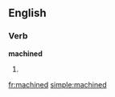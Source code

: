 ==English==

===Verb===
'''machined'''

# {{past of|[[machine]]}}

[[fr:machined]]
[[simple:machined]]